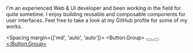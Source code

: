 
<div className="main-section">
  <h1>
    <Typography variant="title" text="Amin Pakseresht" component="b" />
    <Typography variant="title" text="web & ui developer" component="span" />
  </h1>
</div>
<Spacing margin={['md', 'auto', 'auto']}>
  <Typography variant="body" className="main-section-paragraph">
    I'm an experienced Web & UI developer and been working in the field for quite sometime. I enjoy building
    reusable and composable components for user interfaces. Feel free to take a look at my GitHub profile for
    some of my works.
  </Typography>
</Spacing>

<Spacing margin={['md', 'auto', 'auto']}>
  <Button.Group>
    <Button variant="invert-outline" text="Fork this project on GitHub">
      <a href="https://github.com/aminpaks/portfolio-reactjs" />
    </Button>
    <Button text="GitHub profile">
      <a href="https://github.com/aminpaks" />
    </Button>
  </Button.Group>
</Spacing>

